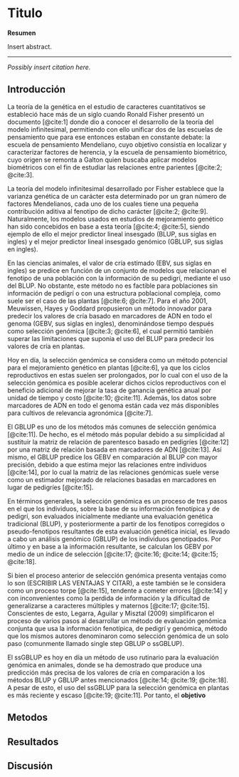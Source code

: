 # Titulo

__Resumen__

\noindent 
Insert abstract.

---

\vspace*{\fill}
\noindent
_Possibly insert citation here._
\newpage

## Introducción {#intro2}

La teoría de la genética en el estudio de caracteres cuantitativos se estableció hace más de un siglo cuando Ronald Fisher presentó un documento [@cite:1] donde dio a conocer el desarrollo de la teoría del modelo infinitesimal, permitiendo con ello unificar dos de las escuelas de pensamiento que para ese entonces estaban en constante debate: la escuela de pensamiento Mendeliano, cuyo objetivo consistía en localizar y caracterizar factores de herencia, y la escuela de pensamiento biométrico, cuyo origen se remonta a Galton quien buscaba aplicar modelos biométricos con el fin de estudiar las relaciones entre parientes [@cite:2; @cite:3].

La teoría del modelo infinitesimal desarrollado por Fisher establece que la varianza genética de un carácter esta determinado por un gran número de factores Mendelianos, cada uno de los cuales tiene una pequeña contribución aditiva al fenotipo de dicho carácter [@cite:2; @cite:9]. Naturalmente, los modelos usados en estudios de mejoramiento genético han sido concebidos en base a esta teoría [@cite:4; @cite:5], siendo ejemplo de ello el mejor predictor lineal insesgado (BLUP, sus siglas en ingles) y el mejor predictor lineal insesgado genómico (GBLUP, sus siglas en ingles).

En las ciencias animales, el valor de cría estimado (EBV, sus siglas en ingles) se predice en función de un conjunto de modelos que relacionan el fenotipo de una población con la información de su pedigrí, mediante el uso del BLUP. No obstante, este método no es factible para poblaciones sin información de pedigrí o con una estructura poblacional compleja, como suele ser el caso de las plantas [@cite:6; @cite:7]. Para el año 2001, Meuwissen, Hayes y Goddard propusieron un método innovador para predecir los valores de cría basado en marcadores de ADN en todo el genoma (GEBV, sus siglas en ingles), denominándose tiempo después como selección genómica [@cite:3; @cite:6], el cual permitió también superar las limitaciones que suponia el uso del BLUP para predecir los valores de cría en plantas.

Hoy en día, la selección genómica se considera como un método potencial para el mejoramiento genético en plantas [@cite:6], ya que los ciclos reproductivos en estas suelen ser prolongados, por lo cual con el uso de la selección genómica es posible acelerar dichos ciclos reproductivos con el beneficio adicional de mejorar la tasa de ganancia genética anual por unidad de tiempo y costo [@cite:10; @cite:11]. Además, los datos sobre marcadores de ADN en todo el genoma están cada vez más disponibles para cultivos de relevancia agronómica [@cite:7].

El GBLUP es uno de los métodos más comunes de selección genómica [@cite:11]. De hecho, es el método más popular debido a su simplicidad al sustituir la matriz de relación de parentesco basado en pedigríes [@cite:12] por una matriz de relación basada en marcadores de ADN [@cite:13]. Así mismo, el GBLUP predice los GEBV en comparación al BLUP con mayor precisión, debido a que estima mejor las relaciones entre individuos [@cite:14], por lo cual la matriz de las relaciones genómicas suele verse como un estimador mejorado de relaciones basadas en marcadores en lugar de pedigríes [@cite:15].

En términos generales, la selección genómica es un proceso de tres pasos en el que los individuos, sobre la base de su información fenotípica y de pedigrí, son evaluados inicialmente mediante una evaluación genética tradicional (BLUP), y posteriormente a partir de los fenotipos corregidos o pseudo-fenotipos resultantes de esta evaluación genética inicial, es llevado a cabo un análisis genómico (GBLUP) de los individuos genotipados. Por último y en base a la información resultante, se calculan los GEBV por medio de un índice de selección [@cite:17; @cite:16; @cite:14; @cite:15; @cite:18].

Si bien el proceso anterior de selección genómica presenta ventajas como lo son (ESCRIBIR LAS VENTAJAS Y CITAR), a este también se le considera como un proceso torpe [@cite:15], tendente a cometer errores [@cite:14] y con inconvenientes como la perdida de información y la difícultad de generalizarse a caracteres múltiples y maternos [@cite:17; @cite:15]. Conscientes de esto, Legarra, Aguilar y Misztal (2009) simplificaron el proceso de varios pasos al desarrollar un método de evaluación genómica conjunta que usa la información fenotípica, de pedigrí y genómica, método que los mismos autores denominaron como selección genómica de un solo paso (comunmente llamado single step GBLUP o ssGBLUP).

El ssGBLUP es hoy en día un método de uso rutinario para la evaluación genómica en animales, donde se ha demostrado que produce una predicción más precisa de los valores de cría en comparación a los métodos BLUP y GBLUP antes mencionados [@cite:14; @cite:19; @cite:18]. A pesar de esto, el uso del ssGBLUP para la selección genómica en plantas es más reciente y escaso [@cite:19; @cite:11]. Por tanto, el __objetivo__

## Metodos {#methods2}



## Resultados {#results2}



## Discusión {#discussion2}


